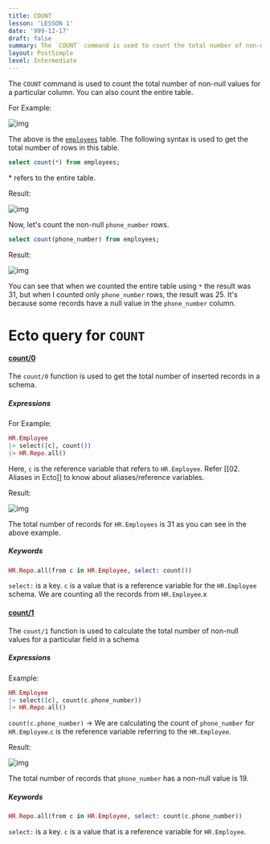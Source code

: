```yaml
---
title: COUNT
lesson: 'LESSON 1'
date: '999-12-17'
draft: false
summary: The `COUNT` command is used to count the total number of non-null values for a particular  column. You can also count the entire table.
layout: PostSimple
level: Intermediate
---
```


The `COUNT` command is used to count the total number of non-null values for a particular  column. You can also count the entire table.

For Example:

![img](/static/images/Pastedimage20231116133453.png)

The above is the [`employees`](01.%20Introduction)  table. The following syntax is used to get the total number of rows in this table.

``` SQL
select count(*) from employees;
```

\*  refers to the entire table.

Result:

![img](/static/images/Pastedimage20231116133523.png)

Now, let's count the non-null `phone_number` rows.

``` SQL
select count(phone_number) from employees;
```

Result:

![img](/static/images/Pastedimage20231116133548.png)

You can see that when we counted the entire table using `*` the result was 31, but when I counted only `phone_number` rows, the result was 25.  It's because some records have a null value in the `phone_number` column. 

# Ecto query for `COUNT`

#### [count/0](https://hexdocs.pm/ecto/Ecto.Query.API.html#count/0)

The `count/0` function is used to get the total number of inserted records in a schema. 

##### Expressions

For Example:

``` Elixir
HR.Employee 
|> select([c], count()) 
|> HR.Repo.all()
```

Here, `c` is the reference variable that refers to `HR.Employee`. Refer [[02. Aliases in Ecto]] to know about aliases/reference variables.

Result:

![img](/static/images/Pastedimage20231116133750.png)

The total number of records for `HR.Employees` is 31 as you can see in the above example.

##### Keywords

``` Elixir
HR.Repo.all(from c in HR.Employee, select: count())  
```

`select:` is a key. `c` is a value that is a reference variable for the `HR.Employee` schema. We are counting all the records from `HR.Employee`.x 
#### [count/1](https://hexdocs.pm/ecto/Ecto.Query.API.html#count/1)

The `count/1` function is used to calculate the total number of non-null values for a particular field in a schema

##### Expressions

Example:

``` Elixir
HR.Employee 
|> select([c], count(c.phone_number)) 
|> HR.Repo.all()
```

`count(c.phone_number)` ->  We are calculating the count of `phone_number` for `HR.Employee`.`c` is the reference variable referring to the `HR.Employee`. 

Result:

![img](/static/images/Pastedimage20231116134048.png)

The total number of records that `phone_number` has a non-null value is 19.

##### Keywords

``` Elixir
HR.Repo.all(from c in HR.Employee, select: count(c.phone_number))
```

`select:` is a key. `c` is a value that is a reference variable for `HR.Employee`. 